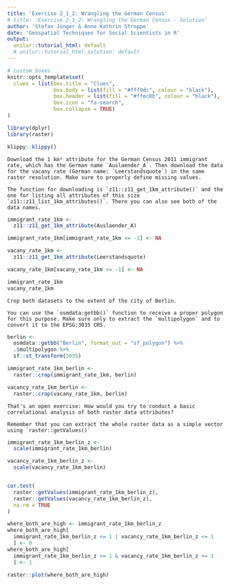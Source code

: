 ```yaml
---
title: 'Exercise 2_1_2: Wrangling the German Census'
# title: 'Exercise 2_1_2: Wrangling the German Census - Solution'
author: 'Stefan Jünger & Anne Kathrin Stroppe'
date: 'Geospatial Techniques for Social Scientists in R'
output:
  unilur::tutorial_html: default
  # unilur::tutorial_html_solution: default
---
```


```r
# custom boxes
knitr::opts_template$set(
  clues = list(box.title = "Clues",
               box.body = list(fill = "#fff9dc", colour = "black"),
               box.header = list(fill = "#ffec8b", colour = "black"),
               box.icon = "fa-search",
               box.collapse = TRUE)
)

library(dplyr)
library(raster)
```

```r
klippy::klippy()
```


```block
Download the 1 km² attribute for the German Census 2011 immigrant rate, which has the German name `Auslaender_A`. Then download the data for the vacany rate (German name: `Leerstandsquote`) in the same raster resolution. Make sure to properly define missing values.
```

```block
The function for downloading is `z11::z11_get_1km_attribute()` and the one for listing all attributes of this size `z11::z11_list_1km_attributes()`. There you can also see both of the data names.
```

```r
immigrant_rate_1km <-
  z11::z11_get_1km_attribute(Auslaender_A)

immigrant_rate_1km[immigrant_rate_1km <= -1] <- NA

vacany_rate_1km <-
  z11::z11_get_1km_attribute(Leerstandsquote)

vacany_rate_1km[vacany_rate_1km <= -1] <- NA

immigrant_rate_1km
vacany_rate_1km
```


```block
Crop both datasets to the extent of the city of Berlin.
```

```block
You can use the `osmdata:getbb()` function to receive a proper polygon for this purpose. Make sure only to extract the `multipolygon` and to convert it to the EPSG:3035 CRS.
```

```r
berlin <-
  osmdata::getbb("Berlin", format_out = "sf_polygon") %>% 
  .$multipolygon %>% 
  sf::st_transform(3035)

immigrant_rate_1km_berlin <-
  raster::crop(immigrant_rate_1km, berlin)

vacancy_rate_1km_berlin <-
  raster::crop(vacany_rate_1km, berlin)
```


```block
That's an open exercise: How would you try to conduct a basic correlational analysis of both raster data attributes?
```

```block
Remember that you can extract the whole raster data as a simple vector using `raster::getValues()`
```

```r
immigrant_rate_1km_berlin_z <-
  scale(immigrant_rate_1km_berlin)

vacancy_rate_1km_berlin_z <-
  scale(vacancy_rate_1km_berlin)


cor.test(
  raster::getValues(immigrant_rate_1km_berlin_z), 
  raster::getValues(vacancy_rate_1km_berlin_z),
  na.rm = TRUE
)

where_both_are_high <- immigrant_rate_1km_berlin_z
where_both_are_high[
  immigrant_rate_1km_berlin_z <= 1 | vacancy_rate_1km_berlin_z <= 1
  ] <- 0
where_both_are_high[
  immigrant_rate_1km_berlin_z >= 1 & vacancy_rate_1km_berlin_z >= 1
  ] <- 1

raster::plot(where_both_are_high)
```